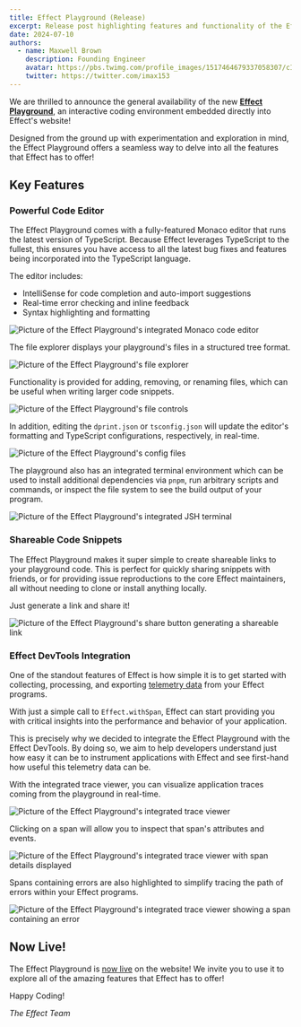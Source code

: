 ```yaml
---
title: Effect Playground (Release)
excerpt: Release post highlighting features and functionality of the Effect Website Playground
date: 2024-07-10
authors:
  - name: Maxwell Brown
    description: Founding Engineer
    avatar: https://pbs.twimg.com/profile_images/1517464679337058307/cIB1-Gkx_400x400.jpg
    twitter: https://twitter.com/imax153
---
```


We are thrilled to announce the general availability of the new [**Effect
Playground**](https://effect.website/play), an interactive coding environment
embedded directly into Effect's website!

Designed from the ground up with experimentation and exploration in mind, the
Effect Playground offers a seamless way to delve into all the features that
Effect has to offer!

## Key Features

### Powerful Code Editor

The Effect Playground comes with a fully-featured Monaco editor that runs the
latest version of TypeScript. Because Effect leverages TypeScript to the
fullest, this ensures you have access to all the latest bug fixes and features
being incorporated into the TypeScript language.

The editor includes:

- IntelliSense for code completion and auto-import suggestions
- Real-time error checking and inline feedback
- Syntax highlighting and formatting

<img
  src="/images/blog/0035-playground-release/code-editor.png"
  alt="Picture of the Effect Playground's integrated Monaco code editor"
/>

The file explorer displays your playground's files in a structured tree format.

<img
  src="/images/blog/0035-playground-release/file-explorer.png"
  alt="Picture of the Effect Playground's file explorer"
/>

Functionality is provided for adding, removing, or renaming files, which can be
useful when writing larger code snippets.

<img
  src="/images/blog/0035-playground-release/file-controls.png"
  alt="Picture of the Effect Playground's file controls"
/>

In addition, editing the `dprint.json` or `tsconfig.json` will update the
editor's formatting and TypeScript configurations, respectively, in real-time.

<img
  src="/images/blog/0035-playground-release/config-files.png"
  alt="Picture of the Effect Playground's config files"
/>

The playground also has an integrated terminal environment which can be used to
install additional dependencies via `pnpm`, run arbitrary scripts and commands,
or inspect the file system to see the build output of your program.

<img
  src="/images/blog/0035-playground-release/terminal.png"
  alt="Picture of the Effect Playground's integrated JSH terminal"
/>

### Shareable Code Snippets

The Effect Playground makes it super simple to create shareable links to your
playground code. This is perfect for quickly sharing snippets with friends, or
for providing issue reproductions to the core Effect maintainers, all without
needing to clone or install anything locally.

Just generate a link and share it!

<img
  src="/images/blog/0035-playground-release/share-button.png"
  alt="Picture of the Effect Playground's share button generating a shareable link"
/>

### Effect DevTools Integration

One of the standout features of Effect is how simple it is to get started with
collecting, processing, and exporting [telemetry data](https://effect.website/docs/guides/observability/telemetry)
from your Effect programs.

With just a simple call to `Effect.withSpan`, Effect can start providing you
with critical insights into the performance and behavior of your application.

This is precisely why we decided to integrate the Effect Playground with the
Effect DevTools. By doing so, we aim to help developers understand just how easy
it can be to instrument applications with Effect and see first-hand how useful
this telemetry data can be.

With the integrated trace viewer, you can visualize application traces coming
from the playground in real-time.

<img
  src="/images/blog/0035-playground-release/trace-viewer.png"
  alt="Picture of the Effect Playground's integrated trace viewer"
/>

Clicking on a span will allow you to inspect that span's attributes and events.

<img
  src="/images/blog/0035-playground-release/span-details.png"
  alt="Picture of the Effect Playground's integrated trace viewer with span details displayed"
/>

Spans containing errors are also highlighted to simplify tracing the path of
errors within your Effect programs.

<img
  src="/images/blog/0035-playground-release/span-errors.png"
  alt="Picture of the Effect Playground's integrated trace viewer showing a span containing an error"
/>

## Now Live!

The Effect Playground is [now live](https://effect.website/play) on the website!
We invite you to use it to explore all of the amazing features that Effect has
to offer!

Happy Coding!

_The Effect Team_